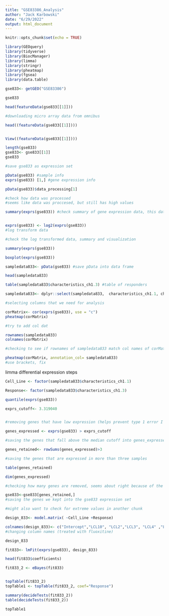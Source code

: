 ```yaml
---
title: "GSE83386_Analysis"
author: "Jack Karbowski"
date: "6/29/2022"
output: html_document
---
```


```r
knitr::opts_chunk$set(echo = TRUE)
```


```r
library(GEOquery)
library(tidyverse)
library(BiocManager)
library(limma)
library(stringr)
library(pheatmap)
library(fgsea)
library(data.table)
```



```r
gse833<- getGEO("GSE83386")

gse833

head(featureData(gse833[[1]]))

#downloading micro array data from omnibus
```



```r
head((featureData(gse833[[1]])))


View((featureData(gse833[[1]])))


```


```r
length(gse833)
gse833<- gse833[[1]]
gse833

#save gse833 as expression set 
```


```r
pData(gse833) #sample info 
exprs(gse833) [1,] #gene expression info
```


```r
pData(gse833)$data_processing[1]

#check how data was processed
#seems like data was proccesed, but still has high values 
```


```r
summary(exprs(gse833)) #check summary of gene expression data, this data looks like it has not been log transformed because of values above 16?


exprs(gse833) <- log2(exprs(gse833))
#log transform data 
```


```r
#check the log transformed data, summary and visualization 

summary(exprs(gse833))

boxplot(exprs(gse833))
```


```r
sampledata833<- pData(gse833) #save pData into data frame

head(sampledata833)
```

```r
table(sampledata833$characteristics_ch1.3) #table of responders

```



```r

sampledata833<- dplyr::select(sampledata833,  characteristics_ch1.1, characteristics_ch1.2, characteristics_ch1.3 )

#selecting columns that we need for analysis 
```



```r
corMatrix<- cor(exprs(gse833), use = "c")
pheatmap(corMatrix)

#try to add col dat
```



```r
rownames(sampledata833)
colnames(corMatrix)

#checking to see if rownames of sampledata833 match col names of corMatrix 
```



```r
pheatmap(corMatrix, annotation_col= sampledata833)
#use brackets, fix 
```

limma differential expression steps




```r
Cell_Line <- factor(sampledata833$characteristics_ch1.1)

Response<- factor(sampledata833$characteristics_ch1.3)
```



```r
quantile(exprs(gse833))

exprs_cutoff<- 3.319040


#removing genes that have low expression (helps prevent type 1 error I think)

```


```r
genes_expressed <- exprs(gse833) > exprs_cutoff

#saving the genes that fall above the median cutoff into genes_expressed
```


```r
genes_retained<- rowSums(genes_expressed)>3

#saving the genes that are expressed in more than three samples 
```

```r
table(genes_retained) 

dim(genes_expressed)

#checking how many genes are removed, seems about right because of the 25% cutoff
```

```r
gse833<-gse833[genes_retained,]
#saving the genes we kept into the gse833 expression set 

#might also want to check for extreme values in another chunk 
```





```r
design_833<- model.matrix( ~Cell_Line +Response)

colnames(design_833)<- c("Intercept","LCL10", "LCL2","LCL3", "LCL4" ,"LCL5", "LCL6", "LCL7", "LCL8", "LCL9", "Responder" )
#changing column names (treated with fluoxitine)

design_833
```



```r
fit833<- lmFit(exprs(gse833), design_833)

head(fit833$coefficients)
```





```r
fit833_2 <- eBayes(fit833)


topTable(fit833_2)
topTable1 <- topTable(fit833_2, coef="Response")

summary(decideTests(fit833_2))
table(decideTests(fit833_2))

topTable1


```

